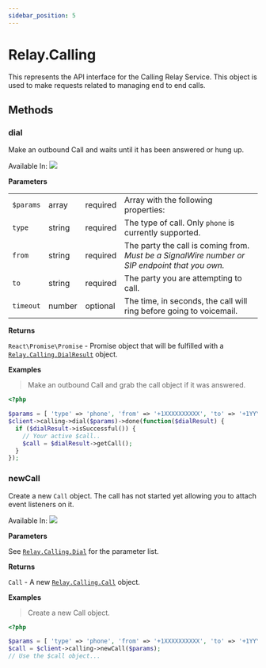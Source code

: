 ```yaml
---
sidebar_position: 5
---
```


# Relay.Calling

This represents the API interface for the Calling Relay Service. This object is used to make requests related to managing end to end calls.

## Methods

<div class="method-definitions"></div>

### dial

Make an outbound Call and waits until it has been answered or hung up.

Available In: <img class="method-available-tag" src="https://img.shields.io/badge/-v2.0+-brightgreen.svg" />

**Parameters**

|   |   |   |   |
| - | - | - | - |
| `$params` | <span class="method-prop-type">array</span> | <span class="required-arg">required</span> | Array with the following properties: |
| `type` | <span class="method-prop-type">string</span> | <span class="required-arg">required</span> | The type of call. Only `phone` is currently supported. |
| `from` | <span class="method-prop-type">string</span> | <span class="required-arg">required</span> | The party the call is coming from. <br /> _Must be a SignalWire number or SIP endpoint that you own._ |
| `to` | <span class="method-prop-type">string</span> | <span class="required-arg">required</span> | The party you are attempting to call. |
| `timeout` | <span class="method-prop-type">number</span> | <span class="optional-arg">optional</span> | The time, in seconds, the call will ring before going to voicemail. |

**Returns**

`React\Promise\Promise` - Promise object that will be fulfilled with a [`Relay.Calling.DialResult`](php/reference/relay_calling/dial_result.mdx) object.

**Examples**

> Make an outbound Call and grab the call object if it was answered.

```php
<?php

$params = [ 'type' => 'phone', 'from' => '+1XXXXXXXXXX', 'to' => '+1YYYYYYYYYY' ];
$client->calling->dial($params)->done(function($dialResult) {
  if ($dialResult->isSuccessful()) {
    // Your active $call..
    $call = $dialResult->getCall();
  }
});
```

### newCall

Create a new `Call` object. The call has not started yet allowing you to attach event listeners on it.

Available In: <img class="method-available-tag" src="https://img.shields.io/badge/-v1.1+-brightgreen.svg" />

**Parameters**

See [`Relay.Calling.Dial`](php/reference/relay_calling/index.mdx#dial) for the parameter list.

**Returns**

`Call` - A new [`Relay.Calling.Call`](php/reference/relay_calling/call.mdx) object.

**Examples**

> Create a new Call object.

```php
<?php

$params = [ 'type' => 'phone', 'from' => '+1XXXXXXXXXX', 'to' => '+1YYYYYYYYYY' ];
$call = $client->calling->newCall($params);
// Use the $call object...
```
